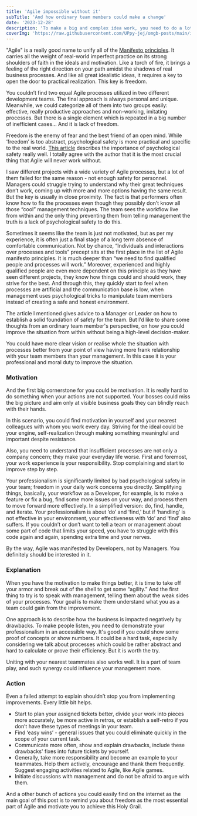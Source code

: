 ```yaml
---
title: 'Agile impossible without it'
subTitle: 'And how ordinary team members could make a change'
date: '2023-12-28'
description: 'To make a big and complex idea work, you need to do a lot of things. But all of them could be just a waste of time if a crucial principle is missing. And Agile is not an exception....'
coverImg: 'https://raw.githubusercontent.com/UPpy-jej/omgb-posts/main/images/liberty-3.png'
---
```


"Agile" is a really good name to unify all of the [Manifesto principles](https://agilemanifesto.org/principles.html). It carries all the weight of real-world imperfect practice on its strong shoulders of faith in the ideals and motivation. Like a torch of fire, it brings a feeling of the right direction on your path amidst the shadows of real business processes. And like all great idealistic ideas, it requires a key to open the door to practical realization. This key is freedom.

You couldn’t find two equal Agile processes utilized in two different development teams. The final approach is always personal and unique. Meanwhile, we could categorize all of them into two groups easily: effective, really productive approaches and non-working, imitating processes. But there is a single element which is repeated in a big number of inefficient cases… And it is lack of freedom.

Freedom is the enemy of fear and the best friend of an open mind. While ‘freedom’ is too abstract, psychological safety is more practical and specific to the real world. [This article](https://hbr.org/2022/02/agile-doesnt-work-without-psychological-safety) describes the importance of psychological safety really well. I totally agree with the author that it is the most crucial thing that Agile will never work without.

I saw different projects with a wide variety of Agile processes, but a lot of them failed for the same reason - not enough safety for personnel. Managers could struggle trying to understand why their great techniques don’t work, coming up with more and more options having the same result. But the key is usually in close proximity. The fact is that performers often know how to fix the processes even though they possibly don’t know all those “cool” management techniques. The team sees the workflow live from within and the only thing preventing them from telling management the truth is a lack of psychological safety to do this.

Sometimes it seems like the team is just not motivated, but as per my experience, it is often just a final stage of a long term absence of comfortable communication. Not by chance, “Individuals and interactions over processes and tools” precept sits at the first place in the list of Agile manifesto principles. It is much deeper than “we need to find qualified people and processes will work.” Moreover, experienced and highly qualified people are even more dependent on this principle as they have seen different projects, they know how things could and should work, they strive for the best. And through this, they quickly start to feel when processes are artificial and the communication base is low, when management uses psychological tricks to manipulate team members instead of creating a safe and honest environment.

The article I mentioned gives advice to a Manager or Leader on how to establish a solid foundation of safety for the team. But I’d like to share some thoughts from an ordinary team member's perspective, on how you could improve the situation from within without being a high-level decision-maker.

You could have more clear vision or realise whole the situation with processes better from your point of view having more frank relationship with your team members than your management. In this case it is your professional and moral duty to improve the situation.

### Motivation

And the first big cornerstone for you could be motivation. It is really hard to do something when your actions are not supported. Your bosses could miss the big picture and aim only at visible business goals they can blindly reach with their hands.

In this scenario, you could find motivation in yourself and your nearest colleagues with whom you work every day. Striving for the ideal could be your engine, self-realization through making something meaningful and important despite resistance. 

Also, you need to understand that insufficient processes are not only a company concern; they make your everyday life worse. First and foremost, your work experience is your responsibility. Stop complaining and start to improve step by step.

Your professionalism is significantly limited by bad psychological safety in your team; freedom in your daily work concerns you directly. Simplifying things, basically, your workflow as a Developer, for example, is to make a feature or fix a bug, find some more issues on your way, and process them to move forward more effectively. In a simplified version: do, find, handle, and iterate. Your professionalism is about ‘do’ and ‘find,’ but if ‘handling’ is not effective in your environment, your effectiveness with ‘do’ and ‘find’ also suffers. If you couldn’t or don’t want to tell a team or management about some part of code that limits your speed, you have to struggle with this code again and again, spending extra time and your nerves.

By the way, Agile was manifested by Developers, not by Managers. You definitely should be interested in it.

### Explanation

When you have the motivation to make things better, it is time to take off your armor and break out of the shell to get some “agility.” And the first thing to try is to speak with management, telling them about the weak sides of your processes. Your goal is to make them understand what you as a team could gain from the improvement.

One approach is to describe how the business is impacted negatively by drawbacks. To make people listen, you need to demonstrate your professionalism in an accessible way. It's good if you could show some proof of concepts or show numbers. It could be a hard task, especially considering we talk about processes which could be rather abstract and hard to calculate or prove their efficiency. But it is worth the try.

Uniting with your nearest teammates also works well. It is a part of team play, and such synergy could influence your management more.

### Action

Even a failed attempt to explain shouldn’t stop you from implementing improvements. Every little bit helps.

- Start to plan your assigned tickets better, divide your work into pieces more accurately, be more active in retros, or establish a self-retro if you don’t have these types of meetings in your team.
- Find ‘easy wins’ - general issues that you could eliminate quickly in the scope of your current task.
- Communicate more often, show and explain drawbacks, include these drawbacks' fixes into future tickets by yourself.
- Generally, take more responsibility and become an example to your teammates. Help them actively, encourage and thank them frequently. Suggest engaging activities related to Agile, like Agile games.
- Initiate discussions with management and do not be afraid to argue with them.

And a other bunch of actions you could easily find on the internet as the main goal of this post is to remind you about freedom as the most essential part of Agile and motivate you to achieve this Holy Grail.
